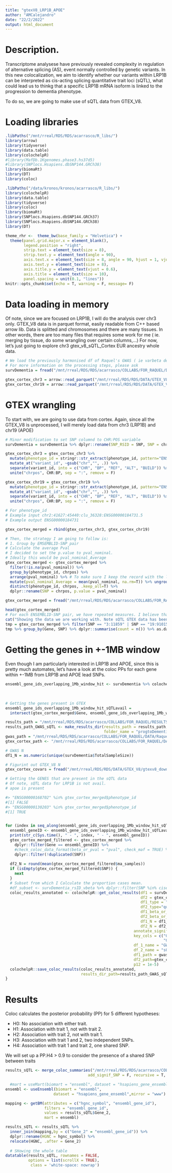 ```yaml
---
title: "gtexV8_LRP1B_APOE"
author: "AMCalejandro"
date: "22/2/2022"
output: html_document
---
```


# Description.

Transcriptome analysese have previously revealed complexity in regulation of alternative splicing (AS), event normally controlled by genetic variants.
In this new colocalization, we aim to identify whether our variants within LRP1B can be interpreted as cis-acting splicing quantitative trait loci (sQTL), what could lead us to thinkg that a specific LRP1B mRNA isoform is linked to the progression to dementia phenotype.

To do so, we are going to make use of sQTL data from GTEX_V8.

# Loading libraries

```r

.libPaths("/mnt/rreal/RDS/RDS/acarrasco/R_libs/")
library(arrow)
library(tidyverse)
library(data.table)
library(colochelpR)
#library(MafDb.1Kgenomes.phase3.hs37d5)
#library(SNPlocs.Hsapiens.dbSNP144.GRCh38)
library(biomaRt)
library(DT)
library(coloc)
```

```r
.libPaths("/data/kronos/kronos/acarrasco/R_libs/")
library(colochelpR)
library(data.table)
library(tidyverse)
library(coloc)
library(biomaRt)
library(SNPlocs.Hsapiens.dbSNP144.GRCh37)
library(SNPlocs.Hsapiens.dbSNP144.GRCh38)
library(DT)
```



```r
theme_rhr <-  theme_bw(base_family = "Helvetica") +
  theme(panel.grid.major.x = element_blank(),
        legend.position = "right",
        strip.text = element_text(size = 8),
        strip.text.y = element_text(angle = 90),
        axis.text.x = element_text(size = 8, angle = 90, hjust = 1, vjust = 0.5),
        axis.text.y = element_text(size = 8),
        axis.title.y = element_text(vjust = 0.6),
        axis.title = element_text(size = 10),
        panel.spacing = unit(0.1, "lines"))
knitr::opts_chunk$set(echo = T, warning = F, message= F)
```

# Data loading in memory

Of note, since we are focused on LRP1B, I will do the analysis over chr3 only. 
GTEX_V8 data is in parquet format, easily readable from C++ based arrow lib. Data is splitted and chromosomes and there are many tissues.
In other words, there are too many files that requires some work for me ( ie. merging by tissue, do some wrangling over certain columns,...)
For now, let's just going to explore chr3 gtex_v8_sQTL_Cortex EUR ancestry whole data.

```r
# We load the previously harmonised df of Raquel's GWAS ( ie varbeta derived, SNP names consistent with QTL df,...)
# For more information on the processing steps, please ask
survDementia = fread("/mnt/rreal/RDS/RDS/acarrasco/COLLABS/FOR_RAQUEL/DATA/Raquel_LRP1B_progToDementia/harmonised_progtoDemGWAS.txt")
```

```r

gtex_cortex_chr3 = arrow::read_parquet("/mnt/rreal/RDS/RDS/DATA/GTEX_V8/gtexv8_download/GTEx_Analysis_v8_QTLs/GTEx_Analysis_v8_EUR_sQTL_all_associations/Brain_Cortex.v8.EUR.sqtl_allpairs.chr3.parquet")
gtex_cortex_chr19 = arrow::read_parquet("/mnt/rreal/RDS/RDS/DATA/GTEX_V8/gtexv8_download/GTEx_Analysis_v8_QTLs/GTEx_Analysis_v8_EUR_sQTL_all_associations/Brain_Cortex.v8.EUR.sqtl_allpairs.chr19.parquet")
```


# GTEX wrangling

To start with, we are going to use data from cortex.
Again, since all the GTEX_V8 is unprocessed, I will merely load data from chr3 (LRP1B) and chr19 (APOE)
```r
# Minor modification to set SNP columnd to CHR:POS variable
survDementia = survDementia %>% dplyr::rename(SNP_RSID = SNP, SNP = chrpos)

gtex_cortex_chr3 = gtex_cortex_chr3 %>% 
  mutate(phenotype_id = stringr::str_extract(phenotype_id, pattern="ENSG.*(?=\\.)")) %>% # Using look ahead to match from ENSG up to the dot
  mutate_at("variant_id", ~gsub("chr","", .)) %>% 
  separate(variant_id, into = c("CHR", "BP", "REF", "ALT", "BUILD")) %>%
  unite("chrpos", CHR:BP, sep = ":", remove = F)

gtex_cortex_chr19 = gtex_cortex_chr19 %>% 
  mutate(phenotype_id = stringr::str_extract(phenotype_id, pattern="ENSG.*(?=\\.)")) %>% # Using look ahead to match from ENSG up to the dot
  mutate_at("variant_id", ~gsub("chr","", .)) %>% 
  separate(variant_id, into = c("CHR", "BP", "REF", "ALT", "BUILD")) %>%
  unite("chrpos", CHR:BP, sep = ":", remove = F)

# For phenotype_id
# Example input chr2:41627:45440:clu_36328:ENSG00000184731.5
# Example output ENSG00000184731 

gtex_cortex_merged = rbind(gtex_cortex_chr3, gtex_cortex_chr19)

# Then, the strategy I am going to follow is:
# 1. Group by EMSEMBLID-SNP pair
# Calculate the average Pval
# I decided to set the p.value to pval_nominal.
# Ideally this would be pval_nominal_Average
gtex_cortex_merged <- gtex_cortex_merged %>% 
  filter(!is.na(pval_nominal)) %>%
  group_by(phenotype_id, chrpos) %>% 
  arrange(pval_nominal) %>% # To make sure I keep the record with the lowest pval_nominal in case whe need it
  mutate(pval_nominal_Average = mean(pval_nominal, na.rm=T)) %>% ungroup() %>%
  distinct(phenotype_id, chrpos, .keep_all=T) %>%
  dplyr::rename(SNP = chrpos, p.value = pval_nominal)


```

```r
gtex_cortex_merged = fread("/mnt/rreal/RDS/RDS/acarrasco/COLLABS/FOR_RAQUEL/DATA/GTEX_V8/sQTL_EUR_CORTEX/gtex_proccessed_chr3chr19_noDUPS_V2.txt")
```


```r

head(gtex_cortex_merged)
# For each ENSEMBLID-SNP pair, we have repeated measures. I believe that is, for each patient, ENSEMBLID-SNP sQTL data was recorded
cat("Showing the data we are working with. Note sQTL GTEX data has been processed to retrieve one unique Gene-SNP pair")
tmp = gtex_cortex_merged %>% filter(SNP == "3:11859" | SNP == "19:91015")
tmp %>% group_by(Gene, SNP) %>% dplyr::summarise(count = n()) %>% as.data.frame
```


# Getting the genes in +-1MB window

Even though I am particularly interested in LRP1B and APOE, since this is pretty much automates, let's have a look at
the coloc PPs for each gene within +-1MB from LRP1B and APOE lead SNPs.
```r
ensembl_gene_ids_overlapping_1Mb_window_hit <- survDementia %>% colochelpR::get_genes_within_1Mb_of_signif_SNPs(pvalue_column="p.value",
                                                                                                                CHR_column="CHR",
                                                                                                                BP_column="BP",
                                                                                                                mart=37)
# Getting the genes present in GTEX
ensembl_gene_ids_overlapping_1Mb_window_hit_sQTLavail = 
  intersect(gtex_cortex_merged$Gene, ensembl_gene_ids_overlapping_1Mb_window_hit)
```


```r
results_path = "/mnt/rreal/RDS/RDS/acarrasco/COLLABS/FOR_RAQUEL/RESULTS_sQTL_GTEX_CORTEX"
results_path_GWAS_sQTL <- make_results_dir(results_path = results_path,
                                           folder_name = "progtoDementia_sQTL_GTEX_CORTEX_CHR3.CHR19")
gwas_path = "/mnt/rreal/RDS/RDS/acarrasco/COLLABS/FOR_RAQUEL/DATA/Raquel_LRP1B_progToDementia/harmonised_progtoDemGWAS_V2.txt"
gtex_cortex_path <- "/mnt/rreal/RDS/RDS/acarrasco/COLLABS/FOR_RAQUEL/DATA/GTEX_V8/sQTL_EUR_CORTEX/gtex_proccessed_chr3chr19_noDUPS_V2.txt"

# GWAS N
df1_N = as.numeric(unique(survDementia$TotalSampleSize))

# Figurint out GTEX_V8 N
gtex_cortex_covars = fread("/mnt/rreal/RDS/RDS/DATA/GTEX_V8/gtexv8_download/GTEx_Analysis_v8_QTLs/GTEx_Analysis_v8_EUR_sQTL_covariates/Brain_Cortex.v8.EUR.covariates.txt")

# Getting the GENES that are present in the sQTL data
# Of note, sQTL data for LRP1B is not avail.
# apoe is present

#> "ENSG00000168702" %in% gtex_cortex_merged$phenotype_id
#[1] FALSE
#> "ENSG00000130203" %in% gtex_cortex_merged$phenotype_id
#[1] TRUE


for (index in seq_along(ensembl_gene_ids_overlapping_1Mb_window_hit_sQTLavail)) {
  ensembl_geneID <- ensembl_gene_ids_overlapping_1Mb_window_hit_sQTLavail[index]
  print(str_c(Sys.time(), " - ", index, " - ", ensembl_geneID))
  gtex_cortex_merged_filtered <- gtex_cortex_merged %>%
    dplyr::filter(Gene == ensembl_geneID) %>%
    #check_coloc_data_format(beta_or_pval = "pval", check_maf = TRUE) %>%
    dplyr::filter(!duplicated(SNP))
  
  df2_N = round(mean(gtex_cortex_merged_filtered$ma_samples))
  if (isEmpty(gtex_cortex_merged_filtered$SNP)) {
    next
  }
  # Subset from which I Calculate the proportion cases mean.
  #df_subset <- survDementia_rsID_vbeta %>% dplyr::filter(SNP %in% ciseQTL_filtered$SNP) 
  coloc_results_annotated <- colochelpR::get_coloc_results(df1 = survDementia,
                                                           df2 = gtex_cortex_merged_filtered, 
                                                           df1_type = "quant",
                                                           df2_type="quant",
                                                           df1_beta_or_pval="beta",
                                                           df2_beta_or_pval="pval", 
                                                           df1_N = df1_N,
                                                           df2_N = df2_N,
                                                        annotate_signif_SNP_df1_df2 = T,
                                                        key_cols = c("GWAS_1", "eQTL_2", 
                                                                     "Gene_2"),
                                                        df_1_name = "GWAS", 
                                                        df_2_name = "sQTL",
                                                        df1_path = gwas_path,
                                                        df2_path=gtex_cortex_path,
                                                        p12 = 1e-5)
  colochelpR::save_coloc_results(coloc_results_annotated, 
                                 results_dir_path=results_path_GWAS_sQTL)
}

```




# Results 

Coloc calculates the posterior probability (PP) for 5 different hypotheses:

- H0: No association with either trait.
- H1: Association with trait 1, not with trait 2.
- H2: Association with trait 2, not with trait 1.
- H3: Association with trait 1 and 2, two independent SNPs.
- H4: Association with trait 1 and trait 2, one shared SNP.

We will set up a PP.H4 > 0.9 to consider the presence of a shared SNP between traits


```r
results_sQTL <- merge_coloc_summaries("/mnt/rreal/RDS/RDS/acarrasco/COLLABS/FOR_RAQUEL/RESULTS_sQTL_GTEX_CORTEX/progtoDementia_sQTL_GTEX_CORTEX_CHR3.CHR19/",
                                    add_signif_SNP = F, recursive = T, pattern = ".rda")

  #mart = useMart(biomart = "ensembl", dataset = "hsapiens_gene_ensembl")
ensembl <- useEnsembl(biomart = "ensembl",
                     dataset = "hsapiens_gene_ensembl",mirror = "www")

mapping <- getBM(attributes = c("hgnc_symbol", "ensembl_gene_id"),
                 filters = "ensembl_gene_id",
                 values = results_sQTL$Gene_2,
                 mart = ensembl)

results_sQTL <- results_sQTL %>% 
  inner_join(mapping,by = c("Gene_2" = "ensembl_gene_id")) %>%
  dplyr::rename(HGNC = hgnc_symbol) %>%
  relocate(HGNC, .after = Gene_2)
  
  # SHowing the whole table
datatable(results_sQTL, rownames = FALSE,
          options = list(scrollX = TRUE),
           class = 'white-space: nowrap')
```

